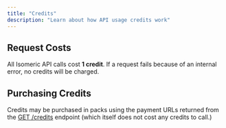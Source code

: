 ```yaml
---
title: "Credits"
description: "Learn about how API usage credits work"
---
```


## Request Costs

All Isomeric API calls cost **1 credit**. If a request fails because of an internal error, no credits will be charged.

## Purchasing Credits

Credits may be purchased in packs using the payment URLs returned from the [GET /credits](/api-reference/endpoints/credits) endpoint (which itself does not cost any credits to call.)
